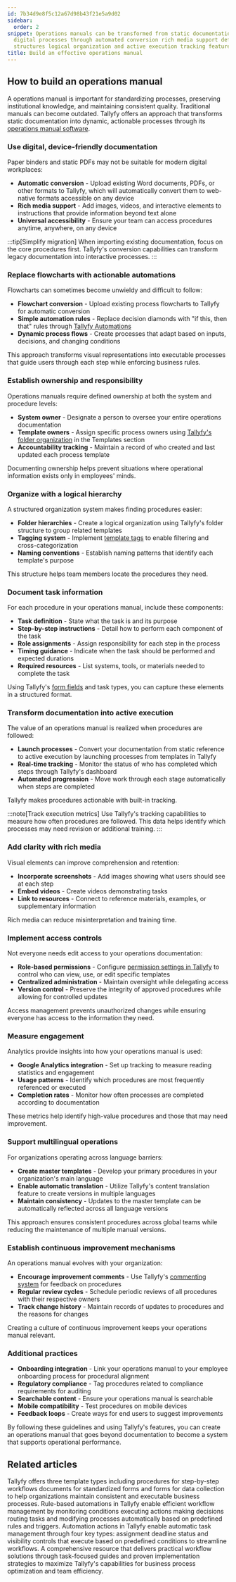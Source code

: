 ```yaml
---
id: 7b34d9e8f5c12a67d98b43f21e5a9d02
sidebar:
  order: 2
snippet: Operations manuals can be transformed from static documentation into dynamic
  digital processes through automated conversion rich media support defined ownership
  structures logical organization and active execution tracking features.
title: Build an effective operations manual
---
```


## How to build an operations manual

A operations manual is important for standardizing processes, preserving institutional knowledge, and maintaining consistent quality. Traditional manuals can become outdated. Tallyfy offers an approach that transforms static documentation into dynamic, actionable processes through its [operations manual software](https://tallyfy.com/solutions/operations-manual-software/).

### Use digital, device-friendly documentation

Paper binders and static PDFs may not be suitable for modern digital workplaces:

- **Automatic conversion** - Upload existing Word documents, PDFs, or other formats to Tallyfy, which will automatically convert them to web-native formats accessible on any device
- **Rich media support** - Add images, videos, and interactive elements to instructions that provide information beyond text alone
- **Universal accessibility** - Ensure your team can access procedures anytime, anywhere, on any device

:::tip[Simplify migration]
When importing existing documentation, focus on the core procedures first. Tallyfy's conversion capabilities can transform legacy documentation into interactive processes.
:::

### Replace flowcharts with actionable automations

Flowcharts can sometimes become unwieldy and difficult to follow:

- **Flowchart conversion** - Upload existing process flowcharts to Tallyfy for automatic conversion
- **Simple automation rules** - Replace decision diamonds with "if this, then that" rules through [Tallyfy Automations](/products/pro/documenting/templates/automations/)
- **Dynamic process flows** - Create processes that adapt based on inputs, decisions, and changing conditions

This approach transforms visual representations into executable processes that guide users through each step while enforcing business rules.

### Establish ownership and responsibility

Operations manuals require defined ownership at both the system and procedure levels:

- **System owner** - Designate a person to oversee your entire operations documentation
- **Template owners** - Assign specific process owners using [Tallyfy's folder organization](/products/pro/documenting/templates/how-to-manage-templates-and-processes-with-tags/) in the Templates section
- **Accountability tracking** - Maintain a record of who created and last updated each process template

Documenting ownership helps prevent situations where operational information exists only in employees' minds.

### Organize with a logical hierarchy

A structured organization system makes finding procedures easier:

- **Folder hierarchies** - Create a logical organization using Tallyfy's folder structure to group related templates
- **Tagging system** - Implement [template tags](/products/pro/documenting/templates/how-to-manage-templates-and-processes-with-tags/) to enable filtering and cross-categorization
- **Naming conventions** - Establish naming patterns that identify each template's purpose

This structure helps team members locate the procedures they need.

### Document task information

For each procedure in your operations manual, include these components:

- **Task definition** - State what the task is and its purpose
- **Step-by-step instructions** - Detail how to perform each component of the task
- **Role assignments** - Assign responsibility for each step in the process
- **Timing guidance** - Indicate when the task should be performed and expected durations
- **Required resources** - List systems, tools, or materials needed to complete the task

Using Tallyfy's [form fields](/products/pro/documenting/templates/forms/) and task types, you can capture these elements in a structured format.

### Transform documentation into active execution

The value of an operations manual is realized when procedures are followed:

- **Launch processes** - Convert your documentation from static reference to active execution by launching processes from templates in Tallyfy
- **Real-time tracking** - Monitor the status of who has completed which steps through Tallyfy's dashboard
- **Automated progression** - Move work through each stage automatically when steps are completed

Tallyfy makes procedures actionable with built-in tracking.

:::note[Track execution metrics]
Use Tallyfy's tracking capabilities to measure how often procedures are followed. This data helps identify which processes may need revision or additional training.
:::

### Add clarity with rich media

Visual elements can improve comprehension and retention:

- **Incorporate screenshots** - Add images showing what users should see at each step
- **Embed videos** - Create videos demonstrating tasks
- **Link to resources** - Connect to reference materials, examples, or supplementary information

Rich media can reduce misinterpretation and training time.

### Implement access controls

Not everyone needs edit access to your operations documentation:

- **Role-based permissions** - Configure [permission settings in Tallyfy](/products/pro/documenting/members/how-can-i-manage-roles-in-tallyfy/) to control who can view, use, or edit specific templates
- **Centralized administration** - Maintain oversight while delegating access
- **Version control** - Preserve the integrity of approved procedures while allowing for controlled updates

Access management prevents unauthorized changes while ensuring everyone has access to the information they need.

### Measure engagement

Analytics provide insights into how your operations manual is used:

- **Google Analytics integration** - Set up tracking to measure reading statistics and engagement
- **Usage patterns** - Identify which procedures are most frequently referenced or executed
- **Completion rates** - Monitor how often processes are completed according to documentation

These metrics help identify high-value procedures and those that may need improvement.

### Support multilingual operations

For organizations operating across language barriers:

- **Create master templates** - Develop your primary procedures in your organization's main language
- **Enable automatic translation** - Utilize Tallyfy's content translation feature to create versions in multiple languages
- **Maintain consistency** - Updates to the master template can be automatically reflected across all language versions

This approach ensures consistent procedures across global teams while reducing the maintenance of multiple manual versions.

### Establish continuous improvement mechanisms

An operations manual evolves with your organization:

- **Encourage improvement comments** - Use Tallyfy's [commenting system](/products/pro/tracking-and-tasks/tasks/how-to-report-and-resolve-issues-in-tallyfy/) for feedback on procedures
- **Regular review cycles** - Schedule periodic reviews of all procedures with their respective owners
- **Track change history** - Maintain records of updates to procedures and the reasons for changes

Creating a culture of continuous improvement keeps your operations manual relevant.

### Additional practices

- **Onboarding integration** - Link your operations manual to your employee onboarding process for procedural alignment
- **Regulatory compliance** - Tag procedures related to compliance requirements for auditing
- **Searchable content** - Ensure your operations manual is searchable
- **Mobile compatibility** - Test procedures on mobile devices
- **Feedback loops** - Create ways for end users to suggest improvements

By following these guidelines and using Tallyfy's features, you can create an operations manual that goes beyond documentation to become a system that supports operational performance.


## Related articles
<CardGrid>
<LinkTitleCard header="<b>Pro > Essentials</b>" href="/products/pro/documenting/" > Tallyfy offers three template types including procedures for step-by-step workflows documents for standardized forms and forms for data collection to help organizations maintain consistent and executable business processes. </LinkTitleCard>
<LinkTitleCard header="<b>Templates > Automations</b>" href="/products/pro/documenting/templates/automations/" > Rule-based automations in Tallyfy enable efficient workflow management by monitoring conditions executing actions making decisions routing tasks and modifying processes automatically based on predefined rules and triggers. </LinkTitleCard>
<LinkTitleCard header="<b>Automations > Actions</b>" href="/products/pro/documenting/templates/automations/actions/" > Automation actions in Tallyfy enable automatic task management through four key types: assignment deadline status and visibility controls that execute based on predefined conditions to streamline workflows. </LinkTitleCard>
<LinkTitleCard header="<b>Tutorials > How-to guides</b>" href="/products/pro/tutorials/how-to/" > A comprehensive resource that delivers practical workflow solutions through task-focused guides and proven implementation strategies to maximize Tallyfy's capabilities for business process optimization and team efficiency. </LinkTitleCard>
</CardGrid>